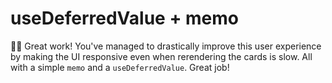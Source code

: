 # useDeferredValue + memo

<EpicVideo url="https://www.epicreact.dev/workshops/react-performance/usedeferredvalue-and-memo/solution" />

👨‍💼 Great work! You've managed to drastically improve this user experience by
making the UI responsive even when rerendering the cards is slow. All with a
simple `memo` and a `useDeferredValue`. Great job!
